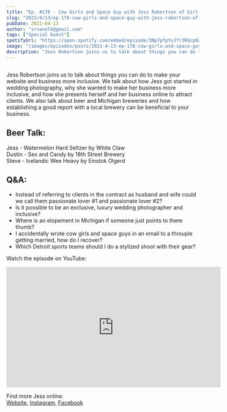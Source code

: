 ```yaml
---
title: "Ep. #178 - Cow Girls and Space Guy with Jess Robertson of Girl with the Tattoos"
slug: "2021/4/13/ep-178-cow-girls-and-space-guy-with-jess-robertson-of-girl-with-the-tattoos"
pubDate: 2021-04-13
author: "srvanelk@gmail.com"
tags: ["Special Guest"]
spotifyUrl: "https://open.spotify.com/embed/episode/3Np7pfpYuJfr3RGcpN25qa?utm_source=generator"
image: "/images/episodes/posts/2021-4-13-ep-178-cow-girls-and-space-guy-with-jess-robertson-of-girl-with-the-tattoos/GWTT-JR_SQUARE.webp"
description: "Jess Robertson joins us to talk about things you can do to make your website and business more inclusive. We talk about how Jess got started in wedding photography, why she wanted to make her business more inclusive, and how she presents herself and her business online to attract clients. We also talk about beer and Michigan breweries and how establishing a good report with a local brewery can be beneficial to your business."
---
```


<figure>
  <img src="/images/episodes/posts/2021-4-13-ep-178-cow-girls-and-space-guy-with-jess-robertson-of-girl-with-the-tattoos/GWTT-JR_SQUARE.webp" alt="" />
</figure>
<SpotifyEmbed
  spotifyUrl={frontmatter.spotifyUrl}
  coverImage={frontmatter.image}
  coverAlt={frontmatter.title}
  title="Wedding Photo Hangover"
  subtitle="Tap to load this episode"
/>

Jess Robertson joins us to talk about things you can do to make your website and business more inclusive. We talk about how Jess got started in wedding photography, why she wanted to make her business more inclusive, and how she presents herself and her business online to attract clients. We also talk about beer and Michigan breweries and how establishing a good report with a local brewery can be beneficial to your business.

## Beer Talk:  
Jess - Watermelon Hard Seltzer by White Claw  
Dustin - Sex and Candy by 18th Street Brewery  
Steve - Icelandic Wee Heavy by Einstok Olgerd

## Q&A:
- Instead of referring to clients in the contract as husband and wife could we call them passionate lover #1 and passionate lover #2?
- Is it possible to be an exclusive, luxury wedding photographer and inclusive?
- Where is an elopement in Michigan if someone just points to there thumb?
- I accidentally wrote cow girls and space guys in an email to a throuple getting married, how do I recover?
- Which Detroit sports teams should I do a stylized shoot with their gear?

Watch the episode on YouTube:
<iframe width="560" height="315" src="https://www.youtube.com/embed/eTsX3WYceMc?si=TrikHBMOMwtAcON6" title="YouTube video player" frameborder="0" allow="accelerometer; autoplay; clipboard-write; encrypted-media; gyroscope; picture-in-picture; web-share" referrerpolicy="strict-origin-when-cross-origin" allowfullscreen></iframe>

Find more Jess online:  
[Website](https://girlwiththetattoos.com/), [Instagram](https://www.instagram.com/__girlwiththetattoos__/), [Facebook](https://www.facebook.com/girlwiththetattoosdetroit)
